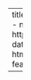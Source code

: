 ---
title: "day 30 nat geo"
author:
  - name: Jen Richmond
    url: https://jenrichmond.github.io/
date: 2025-04-30
format: html
editor: source
image: featured.png

---